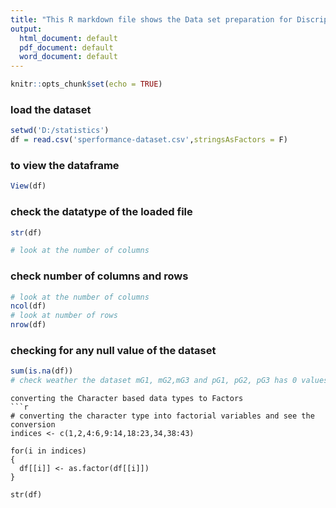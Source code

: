 ---
title: "This R markdown file shows the Data set preparation for Discriptive Analytics and Inference Analytics"
output:
  html_document: default
  pdf_document: default
  word_document: default
---

```{r setup, include=FALSE}
knitr::opts_chunk$set(echo = TRUE)
```

### load the dataset
```{r}
setwd('D:/statistics')
df = read.csv('sperformance-dataset.csv',stringsAsFactors = F)
```

### to view the dataframe
```{r}
View(df)

```

### check the datatype of the loaded file

```{r}
str(df)

# look at the number of columns
```
### check number of columns and rows
```{r}
# look at the number of columns
ncol(df)
# look at number of rows
nrow(df)
```
### checking for any null value of the dataset
```{r}
sum(is.na(df))
# check weather the dataset mG1, mG2,mG3 and pG1, pG2, pG3 has 0 values. there are no null NA values with the dataset.
```

```
converting the Character based data types to Factors
```{r}
# converting the character type into factorial variables and see the conversion
indices <- c(1,2,4:6,9:14,18:23,34,38:43)

for(i in indices)
{
  df[[i]] <- as.factor(df[[i]])
}

str(df)

```


